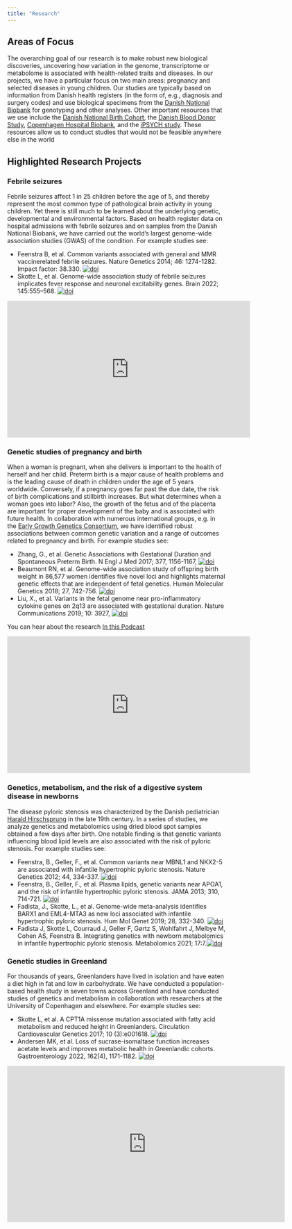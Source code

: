 ```yaml
---
title: "Research"
---
```


## Areas of Focus  

The overarching goal of our research is to make robust new biological discoveries, uncovering how variation in the genome, transcriptome or metabolome is associated with health-related traits and diseases. In our projects, we have a particular focus on two main areas: pregnancy and selected diseases in young children. Our studies are typically based on information from Danish health registers (in the form of, e.g., diagnosis and surgery codes) and use biological specimens from the [Danish National Biobank](https://www.danishnationalbiobank.com/) for genotyping and other analyses. Other important resources that we use include the [Danish National Birth Cohort](https://www.dnbc.dk/), the [Danish Blood Donor Study](https://bloddonor.dk/bloddonorstudiet/introduktion-til-det-danske-bloddonorstudie/), [Copenhagen Hospital Biobank](https://www.regionh.dk/forskning-og-innovation/Region-Hovedstadens-biobank/Sider/default.aspx), and the [iPSYCH study](https://ipsych.dk/). These resources allow us to conduct studies that would not be feasible anywhere else in the world  


## Highlighted Research Projects  
### Febrile seizures
Febrile seizures affect 1 in 25 children before the age of 5, and thereby represent the most common type of pathological brain activity in young children. Yet there is still much to be learned about the underlying genetic, developmental and environmental factors. Based on health register data on hospital admissions with febrile seizures and on samples from the Danish National Biobank, we have carried out the world's largest genome-wide association studies (GWAS) of the condition. For example studies see: 

* Feenstra B, et al. Common variants associated with general and MMR vaccinerelated febrile seizures. Nature Genetics 2014; 46: 1274-1282. Impact factor: 38.330.  [![doi](./images/doi_logo_small2.png "doi")](https://doi.org/10.1038/ng.3129)
* Skotte L, et al. Genome-wide association study of febrile seizures implicates fever response and neuronal excitability genes. Brain 2022; 145:555–568. [![doi](./images/doi_logo_small2.png "doi")](https://doi.org/10.1093/brain/awab260)

<iframe width="560" height="315" src="https://www.youtube.com/embed/wSwozoapOh4" title="YouTube video player" frameborder="0" allow="accelerometer; autoplay; clipboard-write; encrypted-media; gyroscope; picture-in-picture" allowfullscreen></iframe>

### Genetic studies of pregnancy and birth  
When a woman is pregnant, when she delivers is important to the health of herself and her child. Preterm birth is a major cause of health problems and is the leading cause of death in children under the age of 5 years worldwide. Conversely, if a pregnancy goes far past the due date, the risk of birth complications and stillbirth increases. But what determines when a woman goes into labor? Also, the growth of the fetus and of the placenta are important for proper development of the baby and is associated with future health. In collaboration with numerous international groups, e.g. in the [Early Growth Genetics Consortium](http://egg-consortium.org/), we have identified robust associations between common genetic variation and a range of outcomes related to pregnancy and birth. For example studies see:
  
* Zhang, G., et al. Genetic Associations with Gestational Duration and Spontaneous Preterm Birth. N Engl J Med 2017; 377, 1156-1167, [![doi](./images/doi_logo_small2.png "doi")](https://doi.org/10.1056/NEJMoa1612665)  
* Beaumont RN, et al. Genome-wide association study of offspring birth weight in 86,577 women identifies five novel loci and highlights maternal genetic effects that are independent of fetal genetics. Human Molecular Genetics 2018; 27, 742-756. [![doi](./images/doi_logo_small2.png "doi")](https://doi.org/10.1093/hmg/ddx429)
* Liu, X., et al. Variants in the fetal genome near pro-inflammatory cytokine genes on 2q13 are associated with gestational duration. Nature Communications 2019; 10: 3927, [![doi](./images/doi_logo_small2.png "doi")](https://doi.org/10.1101/423897)  
  
You can hear about the research [In this Podcast](https://www.podbean.com/ew/pb-j2p7j-bde213) 

<iframe width="560" height="315" src="https://www.youtube.com/embed/kyma3SVYt6M" title="YouTube video player" frameborder="0" allow="accelerometer; autoplay; clipboard-write; encrypted-media; gyroscope; picture-in-picture" allowfullscreen></iframe>  


### Genetics, metabolism, and the risk of a digestive system disease in newborns  

The disease pyloric stenosis was characterized by the Danish pediatrician [Harald Hirschsprung](https://en.wikipedia.org/wiki/Harald_Hirschsprung) in the late 19th century. In a series of studies, we analyze genetics and metabolomics using dried blood spot samples obtained a few days after birth. One notable finding is that genetic variants influencing blood lipid levels are also associated with the risk of pyloric stenosis. For example studies see: 
  
* Feenstra, B., Geller, F., et al. Common variants near MBNL1 and NKX2-5 are associated with infantile hypertrophic pyloric stenosis. Nature Genetics 2012; 44, 334-337.   [![doi](./images/doi_logo_small2.png "doi")](https://doi.org/10.1038/ng.1067)
* Feenstra, B., Geller, F., et al. Plasma lipids, genetic variants near APOA1, and the risk of infantile hypertrophic pyloric stenosis. JAMA 2013; 310, 714-721. [![doi](./images/doi_logo_small2.png "doi")](https://doi.org/10.1001/jama.2013.242978)  
* Fadista, J., Skotte, L., et al. Genome-wide meta-analysis identifies BARX1 and EML4-MTA3 as new loci associated with infantile hypertrophic pyloric stenosis. Hum Mol Genet 2019; 28, 332-340. [![doi](./images/doi_logo_small2.png "doi")](https://doi.org/10.1093/hmg/ddy347)  
* Fadista J, Skotte L, Courraud J, Geller F, Gørtz S, Wohlfahrt J, Melbye M, Cohen AS, Feenstra B. Integrating genetics with newborn metabolomics in infantile hypertrophic pyloric stenosis. Metabolomics 2021; 17:7.[![doi](./images/doi_logo_small2.png "doi")](https://doi.org/10.1007/s11306-020-01763-2)  


### Genetic studies in Greenland
For thousands of years, Greenlanders have lived in isolation and have eaten a diet high in fat and low in carbohydrate. We have conducted a population-based health study in seven towns across Greenland and have conducted studies of genetics and metabolism in collaboration with researchers at the University of Copenhagen and elsewhere. For example studies see: 

* Skotte L, et al. A CPT1A missense mutation associated with fatty acid metabolism and reduced height in Greenlanders. Circulation Cardiovascular Genetics 2017; 10 (3):e001618. [![doi](./images/doi_logo_small2.png "doi")](https://doi.org/10.1161/CIRCGENETICS.116.001618)
* Andersen MK, et al. Loss of sucrase-isomaltase function increases acetate levels and improves metabolic health in Greenlandic cohorts. Gastroenterology 2022, 162(4), 1171-1182. [![doi](./images/doi_logo_small2.png "doi")](https://doi.org/10.1053/j.gastro.2021.12.236)

<iframe src="https://player.vimeo.com/video/223094867?h=6261f67c95" width="640" height="360" frameborder="0" allow="autoplay; fullscreen; picture-in-picture" allowfullscreen></iframe>
